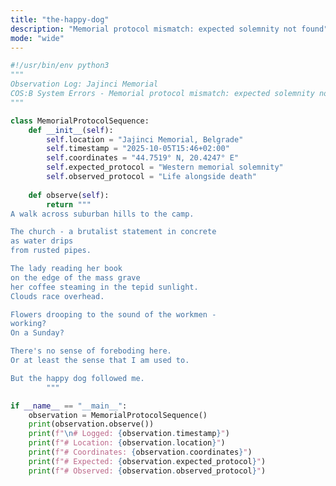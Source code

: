 ```yaml
---
title: "the-happy-dog"
description: "Memorial protocol mismatch: expected solemnity not found"
mode: "wide"
---
```


```python the-happy-dog
#!/usr/bin/env python3
"""
Observation Log: Jajinci Memorial
COS:B System Errors - Memorial protocol mismatch: expected solemnity not found
"""

class MemorialProtocolSequence:
    def __init__(self):
        self.location = "Jajinci Memorial, Belgrade"
        self.timestamp = "2025-10-05T15:46+02:00"
        self.coordinates = "44.7519° N, 20.4247° E"
        self.expected_protocol = "Western memorial solemnity"
        self.observed_protocol = "Life alongside death"
    
    def observe(self):
        return """
A walk across suburban hills to the camp.

The church - a brutalist statement in concrete
as water drips
from rusted pipes.

The lady reading her book
on the edge of the mass grave
her coffee steaming in the tepid sunlight.
Clouds race overhead.

Flowers drooping to the sound of the workmen - 
working?
On a Sunday?

There's no sense of foreboding here.
Or at least the sense that I am used to.

But the happy dog followed me.
        """

if __name__ == "__main__":
    observation = MemorialProtocolSequence()
    print(observation.observe())
    print(f"\n# Logged: {observation.timestamp}")
    print(f"# Location: {observation.location}")
    print(f"# Coordinates: {observation.coordinates}")
    print(f"# Expected: {observation.expected_protocol}")
    print(f"# Observed: {observation.observed_protocol}")
```